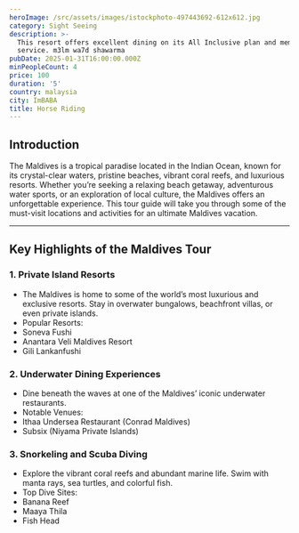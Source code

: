 ```yaml
---
heroImage: /src/assets/images/istockphoto-497443692-612x612.jpg
category: Sight Seeing
description: >-
  This resort offers excellent dining on its All Inclusive plan and memorable
  service. m3lm wa7d shawarma
pubDate: 2025-01-31T16:00:00.000Z
minPeopleCount: 4
price: 100
duration: '5'
country: malaysia
city: ImBABA
title: Horse Riding
---
```


## Introduction

The Maldives is a tropical paradise located in the Indian Ocean, known for its crystal-clear waters, pristine beaches, vibrant coral reefs, and luxurious resorts. Whether you’re seeking a relaxing beach getaway, adventurous water sports, or an exploration of local culture, the Maldives offers an unforgettable experience. This tour guide will take you through some of the must-visit locations and activities for an ultimate Maldives vacation.

***

## Key Highlights of the Maldives Tour

### 1. Private Island Resorts

* The Maldives is home to some of the world’s most luxurious and exclusive resorts. Stay in overwater bungalows, beachfront villas, or even private islands.
* Popular Resorts:
* Soneva Fushi
* Anantara Veli Maldives Resort
* Gili Lankanfushi

### 2. Underwater Dining Experiences

* Dine beneath the waves at one of the Maldives’ iconic underwater restaurants.
* Notable Venues:
* Ithaa Undersea Restaurant (Conrad Maldives)
* Subsix (Niyama Private Islands)

### 3. Snorkeling and Scuba Diving

* Explore the vibrant coral reefs and abundant marine life. Swim with manta rays, sea turtles, and colorful fish.
* Top Dive Sites:
* Banana Reef
* Maaya Thila
* Fish Head
